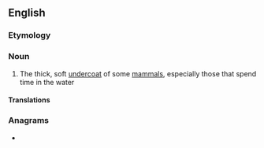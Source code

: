 ==English==

===Etymology===
{{prefix|en|under|fur}}

===Noun===
{{en-noun|-|s}}

# The thick, soft [[undercoat]] of some [[mammal]]s, especially those that spend time in the water

====Translations====
{{trans-see|thick, soft undercoat|undercoat}}

===Anagrams===
* {{anagrams|en|a=defnrruu|unfurred}}